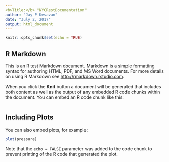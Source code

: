 ```yaml
---
<b>Title:</b> "NYCRestDocumentation"
author: "Jay P Kesavan"
date: "July 2, 2017"
output: html_document
---
```


```r
knitr::opts_chunk$set(echo = TRUE)
```

## R Markdown

This is an R test Markdown document. Markdown is a simple formatting syntax for authoring HTML, PDF, and MS Word documents. For more details on using R Markdown see <http://rmarkdown.rstudio.com>.

When you click the **Knit** button a document will be generated that includes both content as well as the output of any embedded R code chunks within the document. You can embed an R code chunk like this:

```r

```

## Including Plots

You can also embed plots, for example:

```r
plot(pressure)
```

Note that the `echo = FALSE` parameter was added to the code chunk to prevent printing of the R code that generated the plot.
